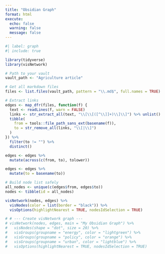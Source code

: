 ```yaml
---
title: "Obsidian Graph"
format: html
execute:
  echo: false
  warning: false
  message: false
---
```


```r
#| label: graph
#| include: true

library(tidyverse)
library(visNetwork)

# Path to your vault
vault_path <- "Agriculture article"

# Get all markdown files
files <- list.files(vault_path, pattern = "\\.md$", full.names = TRUE)

# Extract links
edges <- map_dfr(files, function(f) {
  text <- readLines(f, warn = FALSE)
  links <- str_extract_all(text, "\\[\\[([^\\]]+)\\]\\]") %>% unlist()
  tibble(
    from = tools::file_path_sans_ext(basename(f)),
    to = str_remove_all(links, "\\[|\\]")
  )
}) %>%
  filter(to != "") %>%
  distinct()

edges <- edges %>%
  mutate(across(c(from, to), tolower))

edges <- edges %>%
  mutate(to = basename(to))

# Build node list safely
all_nodes <- unique(c(edges$from, edges$to))
nodes <- tibble(id = all_nodes)

visNetwork(nodes, edges) %>%
  visNodes(color = list(border = "black")) %>%
  visOptions(highlightNearest = TRUE, nodesIdSelection = TRUE)

# # --- Create visNetwork graph ---
# visNetwork(nodes, edges, main = "My Obsidian Graph") %>%
#   visNodes(shape = "dot", size = 20) %>%
#   visGroups(groupname = "energy", color = "lightgreen") %>%
#   visGroups(groupname = "policy", color = "orange") %>%
#   visGroups(groupname = "urban", color = "lightblue") %>%
#   visOptions(highlightNearest = TRUE, nodesIdSelection = TRUE)
```


